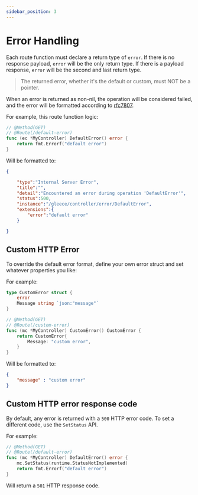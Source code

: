 ```yaml
---
sidebar_position: 3
---
```


# Error Handling

Each route function must declare a return type of `error`. If there is no response payload, `error` will be the only return type. If there is a payload response, `error` will be the second and last return type.

> The returned error, whether it's the default or custom, must NOT be a pointer.

When an error is returned as non-nil, the operation will be considered failed, and the error will be formatted according to [rfc7807](https://datatracker.ietf.org/doc/html/rfc7807).

For example, this route function logic:

```go
// @Method(GET)
// @Route(/default-error)
func (ec *MyController) DefaultError() error {
    return fmt.Errorf("default error")
}
```

Will be formatted to:

```json
{

    "type":"Internal Server Error",
    "title":"",
    "detail":"Encountered an error during operation 'DefaultError'",
    "status":500,
    "instance":"/gleece/controller/error/DefaultError",
    "extensions":{
        "error":"default error"
    }

}
```

## Custom HTTP Error

To override the default error format, define your own error struct and set whatever properties you like:


For example:
```go
type CustomError struct {
	error
	Message string `json:"message"`
}

// @Method(GET)
// @Route(/custom-error)
func (mc *MyController) CustomError() CustomError {
	return CustomError{
		Message: "custom error",
	}
}
```

Will be formatted to:

```json
{
    "message" : "custom error"
}
```

## Custom HTTP error response code
By default, any error is returned with a `500` HTTP error code. To set a different code, use the `SetStatus` API.

For example:
```go
// @Method(GET)
// @Route(/default-error)
func (mc *MyController) DefaultError() error {
    mc.SetStatus(runtime.StatusNotImplemented)
    return fmt.Errorf("default error")
}
```

Will return a `501` HTTP response code.